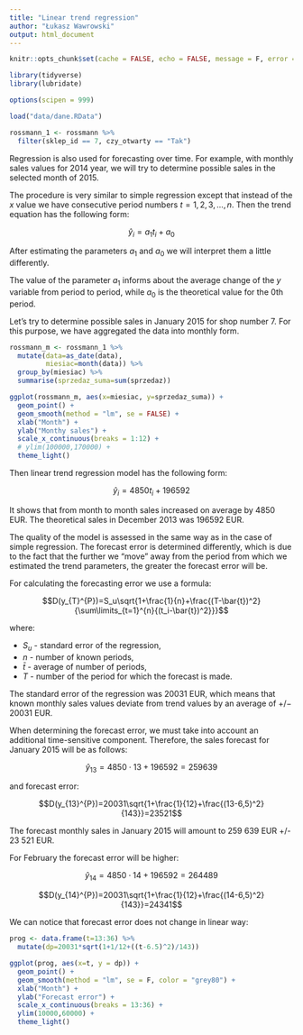 ```yaml
---
title: "Linear trend regression"
author: "Łukasz Wawrowski"
output: html_document
---
```


```r
knitr::opts_chunk$set(cache = FALSE, echo = FALSE, message = F, error = F)
```


```r
library(tidyverse)
library(lubridate)

options(scipen = 999)

load("data/dane.RData")

rossmann_1 <- rossmann %>% 
  filter(sklep_id == 7, czy_otwarty == "Tak")
```

Regression is also used for forecasting over time. For example, with monthly sales values for 2014 year, we will try to determine possible sales in the selected month of 2015. 

The procedure is very similar to simple regression except that instead of the $x$ value we have consecutive period numbers $t=1,2,3,..., n$. Then the trend equation has the following form:

$$\hat{y}_{i}=a_{1}t_{i}+a_{0}$$

After estimating the parameters $a_1$ and $a_0$ we will interpret them a little differently. 

The value of the parameter $a_1$ informs about the average change of the $y$ variable from period to period, while $a_0$ is the theoretical value for the 0th period.

Let's try to determine possible sales in January 2015 for shop number 7. For this purpose, we have aggregated the data into monthly form. 

```r
rossmann_m <- rossmann_1 %>% 
  mutate(data=as_date(data),
         miesiac=month(data)) %>% 
  group_by(miesiac) %>% 
  summarise(sprzedaz_suma=sum(sprzedaz))

ggplot(rossmann_m, aes(x=miesiac, y=sprzedaz_suma)) +
  geom_point() +
  geom_smooth(method = "lm", se = FALSE) +
  xlab("Month") + 
  ylab("Monthy sales") +
  scale_x_continuous(breaks = 1:12) +
  # ylim(100000,170000) +
  theme_light()
```

Then linear trend regression model has the following form:

$$\hat{y}_{i}=4850t_{i}+196592$$

It shows that from month to month sales increased on average by 4850 EUR. The theoretical sales in December 2013 was 196592 EUR. 

The quality of the model is assessed in the same way as in the case of simple regression. The forecast error is determined differently, which is due to the fact that the further we "move" away from the period from which we estimated the trend parameters, the greater the forecast error will be.

For calculating the forecasting error we use a formula:

$$D(y_{T}^{P})=S_u\sqrt{1+\frac{1}{n}+\frac{(T-\bar{t})^2}{\sum\limits_{t=1}^{n}{(t_i-\bar{t})^2}}}$$

where:

- $S_u$ - standard error of the regression,
- $n$ - number of known periods,
- $\bar{t}$ - average of number of periods,
- $T$ - number of the period for which the forecast is made.

The standard error of the regression was 20031 EUR, which means that known monthly sales values deviate from trend values by an average of $+/-$ 20031 EUR. 

When determining the forecast error, we must take into account an additional time-sensitive component. Therefore, the sales forecast for January 2015 will be as follows:

$$\hat{y}_{13}=4850\cdot13+196592=259639$$

and forecast error:

$$D(y_{13}^{P})=20031\sqrt{1+\frac{1}{12}+\frac{(13-6,5)^2}{143}}=23521$$

The forecast monthly sales in January 2015 will amount to 259 639 EUR +/- 23 521 EUR.

For February the forecast error will be higher:

$$\hat{y}_{14}=4850\cdot14+196592=264489$$


$$D(y_{14}^{P})=20031\sqrt{1+\frac{1}{12}+\frac{(14-6,5)^2}{143}}=24341$$

We can notice that forecast error does not change in linear way: 

```r
prog <- data.frame(t=13:36) %>% 
  mutate(dp=20031*sqrt(1+1/12+((t-6.5)^2)/143))

ggplot(prog, aes(x=t, y = dp)) + 
  geom_point() +
  geom_smooth(method = "lm", se = F, color = "grey80") +
  xlab("Month") + 
  ylab("Forecast error") +
  scale_x_continuous(breaks = 13:36) +
  ylim(10000,60000) +
  theme_light()
```


